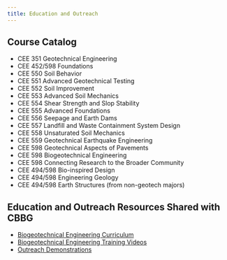 ```yaml
---
title: Education and Outreach
---
```


## Course Catalog

* CEE 351 Geotechnical Engineering
* CEE 452/598 Foundations
* CEE 550 Soil Behavior
* CEE 551 Advanced Geotechnical Testing
* CEE 552 Soil Improvement
* CEE 553 Advanced Soil Mechanics
* CEE 554 Shear Strength and Slop Stability
* CEE 555 Advanced Foundations
* CEE 556 Seepage and Earth Dams
* CEE 557 Landfill and Waste Containment System Design
* CEE 558 Unsaturated Soil Mechanics
* CEE 559 Geotechnical Earthquake Engineering
* CEE 598 Geotechnical Aspects of Pavements
* CEE 598 Biogeotechnical Engineering
* CEE 598 Connecting Research to the Broader Community
* CEE 494/598 Bio-inspired Design
* CEE 494/598 Engineering Geology 
* CEE 494/598 Earth Structures (from non-geotech majors) 

## Education and Outreach Resources Shared with CBBG

* [Biogeotechnical Engineering Curriculum](https://cbbg.engineering.asu.edu/education/curriculum/)
* [Biogeotechnical Engineering Training Videos](https://cbbg.engineering.asu.edu/education/biogeotechnical-engineering-training-videos/)
* [Outreach Demonstrations](https://cbbg.engineering.asu.edu/education/curriculum/outreachdemos/)

